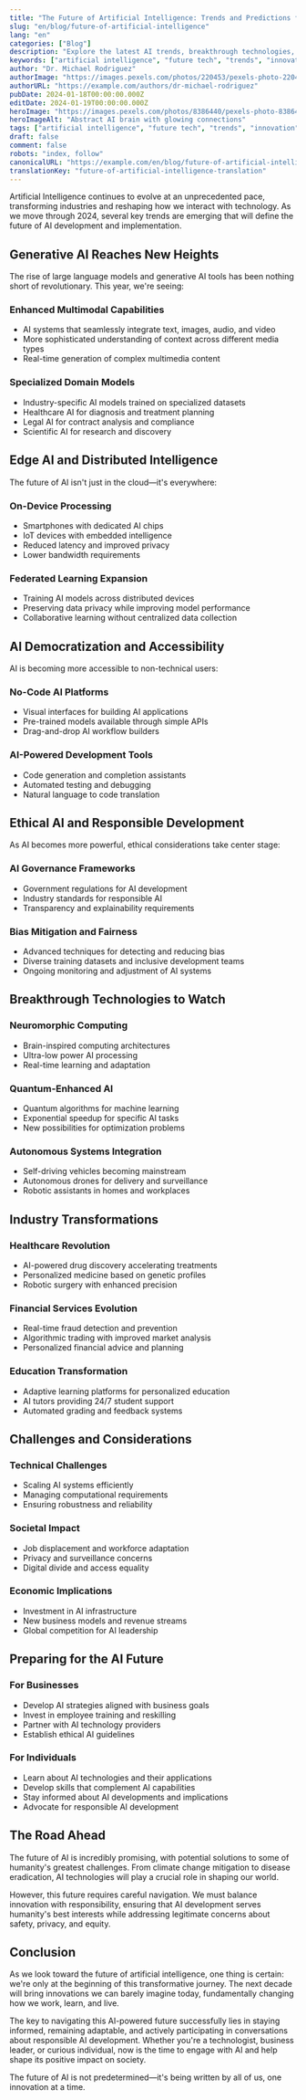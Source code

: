 ```yaml
---
title: "The Future of Artificial Intelligence: Trends and Predictions for 2024"
slug: "en/blog/future-of-artificial-intelligence"
lang: "en"
categories: ["Blog"]
description: "Explore the latest AI trends, breakthrough technologies, and predictions that will shape the future of artificial intelligence in 2024 and beyond."
keywords: ["artificial intelligence", "future tech", "trends", "innovation"]
author: "Dr. Michael Rodriguez"
authorImage: "https://images.pexels.com/photos/220453/pexels-photo-220453.jpeg?auto=compress&cs=tinysrgb&w=1260&h=750&dpr=1"
authorURL: "https://example.com/authors/dr-michael-rodriguez"
pubDate: 2024-01-18T00:00:00.000Z
editDate: 2024-01-19T00:00:00.000Z
heroImage: "https://images.pexels.com/photos/8386440/pexels-photo-8386440.jpeg?auto=compress&cs=tinysrgb&w=1260&h=750&dpr=1"
heroImageAlt: "Abstract AI brain with glowing connections"
tags: ["artificial intelligence", "future tech", "trends", "innovation"]
draft: false
comment: false
robots: "index, follow"
canonicalURL: "https://example.com/en/blog/future-of-artificial-intelligence"
translationKey: "future-of-artificial-intelligence-translation"
---
```


Artificial Intelligence continues to evolve at an unprecedented pace, transforming industries and reshaping how we interact with technology. As we move through 2024, several key trends are emerging that will define the future of AI development and implementation.

## Generative AI Reaches New Heights

The rise of large language models and generative AI tools has been nothing short of revolutionary. This year, we're seeing:

### Enhanced Multimodal Capabilities

- AI systems that seamlessly integrate text, images, audio, and video
- More sophisticated understanding of context across different media types
- Real-time generation of complex multimedia content

### Specialized Domain Models

- Industry-specific AI models trained on specialized datasets
- Healthcare AI for diagnosis and treatment planning
- Legal AI for contract analysis and compliance
- Scientific AI for research and discovery

## Edge AI and Distributed Intelligence

The future of AI isn't just in the cloud—it's everywhere:

### On-Device Processing

- Smartphones with dedicated AI chips
- IoT devices with embedded intelligence
- Reduced latency and improved privacy
- Lower bandwidth requirements

### Federated Learning Expansion

- Training AI models across distributed devices
- Preserving data privacy while improving model performance
- Collaborative learning without centralized data collection

## AI Democratization and Accessibility

AI is becoming more accessible to non-technical users:

### No-Code AI Platforms

- Visual interfaces for building AI applications
- Pre-trained models available through simple APIs
- Drag-and-drop AI workflow builders

### AI-Powered Development Tools

- Code generation and completion assistants
- Automated testing and debugging
- Natural language to code translation

## Ethical AI and Responsible Development

As AI becomes more powerful, ethical considerations take center stage:

### AI Governance Frameworks

- Government regulations for AI development
- Industry standards for responsible AI
- Transparency and explainability requirements

### Bias Mitigation and Fairness

- Advanced techniques for detecting and reducing bias
- Diverse training datasets and inclusive development teams
- Ongoing monitoring and adjustment of AI systems

## Breakthrough Technologies to Watch

### Neuromorphic Computing

- Brain-inspired computing architectures
- Ultra-low power AI processing
- Real-time learning and adaptation

### Quantum-Enhanced AI

- Quantum algorithms for machine learning
- Exponential speedup for specific AI tasks
- New possibilities for optimization problems

### Autonomous Systems Integration

- Self-driving vehicles becoming mainstream
- Autonomous drones for delivery and surveillance
- Robotic assistants in homes and workplaces

## Industry Transformations

### Healthcare Revolution

- AI-powered drug discovery accelerating treatments
- Personalized medicine based on genetic profiles
- Robotic surgery with enhanced precision

### Financial Services Evolution

- Real-time fraud detection and prevention
- Algorithmic trading with improved market analysis
- Personalized financial advice and planning

### Education Transformation

- Adaptive learning platforms for personalized education
- AI tutors providing 24/7 student support
- Automated grading and feedback systems

## Challenges and Considerations

### Technical Challenges

- Scaling AI systems efficiently
- Managing computational requirements
- Ensuring robustness and reliability

### Societal Impact

- Job displacement and workforce adaptation
- Privacy and surveillance concerns
- Digital divide and access equality

### Economic Implications

- Investment in AI infrastructure
- New business models and revenue streams
- Global competition for AI leadership

## Preparing for the AI Future

### For Businesses

- Develop AI strategies aligned with business goals
- Invest in employee training and reskilling
- Partner with AI technology providers
- Establish ethical AI guidelines

### For Individuals

- Learn about AI technologies and their applications
- Develop skills that complement AI capabilities
- Stay informed about AI developments and implications
- Advocate for responsible AI development

## The Road Ahead

The future of AI is incredibly promising, with potential solutions to some of humanity's greatest challenges. From climate change mitigation to disease eradication, AI technologies will play a crucial role in shaping our world.

However, this future requires careful navigation. We must balance innovation with responsibility, ensuring that AI development serves humanity's best interests while addressing legitimate concerns about safety, privacy, and equity.

## Conclusion

As we look toward the future of artificial intelligence, one thing is certain: we're only at the beginning of this transformative journey. The next decade will bring innovations we can barely imagine today, fundamentally changing how we work, learn, and live.

The key to navigating this AI-powered future successfully lies in staying informed, remaining adaptable, and actively participating in conversations about responsible AI development. Whether you're a technologist, business leader, or curious individual, now is the time to engage with AI and help shape its positive impact on society.

The future of AI is not predetermined—it's being written by all of us, one innovation at a time.
